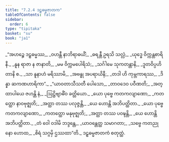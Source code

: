 ```yaml
---
title: "7.2.4 ဒဠှဓမ္မဇာတက"
tableOfContents: false
sidebar:
  order: 6
type: "tipitaka"
basket: "su"
book: "ja1"
---
```



<DynamicBreadcrumb />

<Division number="98" book="ja1">

<Paragraph number="1597" type="verses" book="ja1">
_“အဟဉ္စေ ဒဠှဓမ္မဿ,_  
_ဝဟန္တီ နာဘိရာဓယိံ;_  
_ဓရန္တီ ဥရသိ သလ္လံ,_  
_ယုဒ္ဓေ ဝိက္ကန္တစာရိနီ._  

</Paragraph>

</Division>
<Division number="99" book="ja1">

<Paragraph number="1598" type="verses" book="ja1">
_နူန ရာဇာ န ဇာနာတိ,_  
_မမ ဝိက္ကမပေါရိသံ;_  
_သင်္ဂါမေ သုကတန္တာနိ,_  
_ဒူတဝိပ္ပဟိတာနိ စ._  

</Paragraph>

</Division>
<Division number="100" book="ja1">

<Paragraph number="1599" type="verses" book="ja1">
_သာ နူနာဟံ မရိဿာမိ,_  
_အဗန္ဓု အပရာယိနီ;_  
_တဒါ ဟိ ကုမ္ဘကာရဿ,_  
_ဒိန္နာ ဆကဏဟာရိကာ”._  

</Paragraph>

</Division>
<Division number="101" book="ja1">

<Paragraph number="1600" type="verses" book="ja1">
_“ယာဝတာသီသတီ ပေါသော,_  
_တာဝဒေဝ ပဝီဏတိ;_  
_အတ္ထာပါယေ ဇဟန္တိ နံ,_  
_ဩဋ္ဌိဗျာဓိံဝ ခတ္တိယော._  

</Paragraph>

</Division>
<Division number="102" book="ja1">

<Paragraph number="1601" type="verses" book="ja1">
_ယော ပုဗ္ဗေ ကတကလျာဏော,_  
_ကတတ္ထော နာဝဗုဇ္ဈတိ;_  
_အတ္ထာ တဿ ပလုဇ္ဇန္တိ,_  
_ယေ ဟောန္တိ အဘိပတ္ထိတာ._  

</Paragraph>

</Division>
<Division number="103" book="ja1">

<Paragraph number="1602" type="verses" book="ja1">
_ယော ပုဗ္ဗေ ကတကလျာဏော,_  
_ကတတ္ထော မနုဗုဇ္ဈတိ;_  
_အတ္ထာ တဿ ပဝဍ္ဎန္တိ,_  
_ယေ ဟောန္တိ အဘိပတ္ထိတာ._  

</Paragraph>

</Division>
<Division number="104" book="ja1">

<Paragraph number="1603" type="verses" book="ja1">
_တံ ဝေါ ဝဒါမိ ဘဒ္ဒန္တေ,_  
_ယာဝန္တေတ္ထ သမာဂတာ;_  
_သဗ္ဗေ ကတညုနော ဟောထ,_  
_စိရံ သဂ္ဂမှိ ဌဿထာ”တိ._  


</Paragraph>
</Division>

<Paragraph number="1604" type="center" book="ja1">
ဒဠှဓမ္မဇာတကံ စတုတ္ထံ.
</Paragraph>